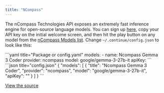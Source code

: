 ```yaml
---
title: "NCompass"
---
```




The nCompass Technologies API exposes an extremely fast inference engine for open-source language models. You can sign up [here](https://app.ncompass.tech/api-settings), copy your API key on the initial welcome screen, and then hit the play button on any model from the [nCompass Models list](https://ncompass.tech/models). Change `~/.continue/config.json` to look like this:

<Tabs>
   <Tab title="YAML">
   ```yaml title="Package or config.yaml"
   models:
     - name: Ncompass Gemma 3 Coder
       provider: ncompass
       model: google/gemma-3-27b-it
       apiKey: <YOUR_NCOMPASS_API_KEY>
   ```
   </Tab>
   <Tab title="JSON">
	```json title="config.json"
	{
      "models": [
        {
          "title": "Ncompass Gemma 3 Coder",
          "provider": "ncompass",
          "model": "google/gemma-3-27b-it",
          "apiKey": "<YOUR_NCOMPASS_API_KEY>"
        }
      ]
	}
    ```
   </Tab>
</Tabs>

[View the source](https://github.com/continuedev/continue/blob/main/core/llm/llms/NCompass.ts)
